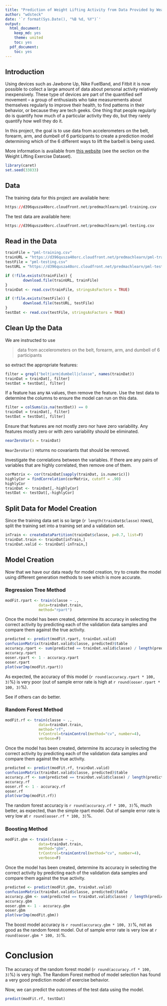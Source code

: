 ```yaml
---
title: "Prediction of Weight Lifting Activity from Data Provided by Wearable Accelerometers"
author: "wdsteck"
date: '`r format(Sys.Date(), "%B %d, %Y")`'
output:
  html_document:
    keep_md: yes
    theme: united
    toc: yes
  pdf_document:
    toc: yes
---
```


## Introduction

Using devices such as Jawbone Up, Nike FuelBand, and Fitbit it is now possible to collect a large amount of data about personal activity relatively inexpensively. These type of devices are part of the quantified self movement – a group of enthusiasts who take measurements about themselves regularly to improve their health, to find patterns in their behavior, or because they are tech geeks. One thing that people regularly do is quantify how much of a particular activity they do, but they rarely quantify how well they do it.

In this project, the goal is to use data from accelerometers on the belt, forearm, arm, and dumbell of 6 participants to create a prediction model determining which of the 6 different ways to lift the barbell is being used.

More information is available from [this website](http://groupware.les.inf.puc-rio.br/har) (see the section on the Weight Lifting Exercise Dataset).

```r
library(caret)
set.seed(33833)
```

## Data

The training data for this project are available here:
```R
https://d396qusza40orc.cloudfront.net/predmachlearn/pml-training.csv
```

The test data are available here:
```R
https://d396qusza40orc.cloudfront.net/predmachlearn/pml-testing.csv
```

## Read in the Data

```R

trainFile = "pml-training.csv"
trainURL = "https://d396qusza40orc.cloudfront.net/predmachlearn/pml-training.csv"
testFile = "pml-testing.csv"
testURL = "https://d396qusza40orc.cloudfront.net/predmachlearn/pml-testing.csv"

if (!file.exists(trainFile)) {
        download.file(trainURL, trainFile)
}
trainDat <- read.csv(trainFile, stringsAsFactors = TRUE)

if (!file.exists(testFile)) {
        download.file(testURL, testFile)
}
testDat <- read.csv(testFile, stringsAsFactors = TRUE)

```

## Clean Up the Data

We are instructed to use

> data from accelerometers on the belt, forearm, arm, and dumbell of 6 participants

so extract the appropriate features:

```r
filter = grepl("belt|arm|dumbell|classe", names(trainDat))
trainDat = trainDat[, filter]
testDat = testDat[, filter]
```

If a feature has any `NA` values, then remove the feature. Use the test data to
determine the columns to ensure the model can run on this data.

```r
filter = colSums(is.na(testDat)) == 0
trainDat = trainDat[, filter]
testDat = testDat[, filter]
```

Ensure that features are not mostly zero nor have zero variability. Any
features mostly zero or with zero variability should be eliminated.
```r
nearZeroVar(x = trainDat)
```
`NearZeroVar()` returns no covariants that should be removed.

Investigate the correlations between the variables. If there are any
pairs of variables that are highly correlated, then remove one of them.

```r
corMatrix <- cor(trainDat[sapply(trainDat, is.numeric)])
highlyCor = findCorrelation(corMatrix, cutoff = .90)
highlyCor
trainDat <- trainDat[,-highlyCor]
testDat <- testDat[,-highlyCor]
```

## Split Data for Model Creation

Since the training data set is so large (`r length(trainDat$classe)` rows), split
the training set into a training set and a validation set.

```r
inTrain <- createDataPartition(trainDat$classe, p=0.7, list=F)
trainDat.train <- trainDat[inTrain,]
trainDat.valid <- trainDat[-inTrain,]
```

## Model Creation

Now that we have our data ready for model creation, try to create the model
using different generation methods to see which is more accurate.

### Regression Tree Method

```r
modFit.rpart <- train(classe ~ ., 
               data=trainDat.train,
               method="rpart")
```

Once the model has been created, determine its accuracy in selecting
the correct activity by predicting each of the validation data samples
and compare them against the true activity.

```r
predicted <- predict(modFit.rpart, trainDat.valid)
confusionMatrix(trainDat.valid$classe, predicted)$table
accuracy.rpart <- sum(predicted == trainDat.valid$classe) / length(predicted)
accuracy.rpart
ooser.rpart <- 1 - accuracy.rpart
ooser.rpart
plot(varImp(modFit.rpart))
```

As expected, the accuracy of this model (`r round(accuracy.rpart * 100, 3)`%) is very poor (out of sample error rate is high at `r round(ooser.rpart * 100, 3)`%).

See if others can do better.

### Random Forest Method

```r
modFit.rf <- train(classe ~ ., 
               data=trainDat.train,
               method="rf",
               trControl=trainControl(method="cv", number=4),
               verbose=F)
```

Once the model has been created, determine its accuracy in selecting
the correct activity by predicting each of the validation data samples
and compare them against the true activity.

```r
predicted <- predict(modFit.rf, trainDat.valid)
confusionMatrix(trainDat.valid$classe, predicted)$table
accuracy.rf <- sum(predicted == trainDat.valid$classe) / length(predicted)
accuracy.rf
ooser.rf <- 1 - accuracy.rf
ooser.rf
plot(varImp(modFit.rf))
```

The random forest accuracy is `r round(accuracy.rf * 100, 3)`%, much better,
as expected, than the simple rpart model. Out of sample error rate is very low at
`r round(ooser.rf * 100, 3)`%.

### Boosting Method

```r
modFit.gbm <- train(classe ~ ., 
               data=trainDat.train,
               method="gbm",
               trControl=trainControl(method="cv", number=4),
               verbose=F)
```

Once the model has been created, determine its accuracy in selecting
the correct activity by predicting each of the validation data samples
and compare them against the true activity.

```r
predicted <- predict(modFit.gbm, trainDat.valid)
confusionMatrix(trainDat.valid$classe, predicted)$table
accuracy.gbm <- sum(predicted == trainDat.valid$classe) / length(predicted)
accuracy.gbm
ooser.gbm <- 1 - accuracy.gbm
ooser.gbm
plot(varImp(modFit.gbm))
```

The boost model accuracy is `r round(accuracy.gbm * 100, 3)`%, not as good as
the random forest model. Out of sample error rate is very low at
`r round(ooser.gbm * 100, 3)`%.

# Conclusion

The accuracy of the random forest model (`r round(accuracy.rf * 100, 3)`%) is
very high. The Random Forest method of model selection has found
a very good prediction model of exercise behavior.

Now, we can predict the outcomes of the test data using the model.

```r
predict(modFit.rf, testDat)
```

